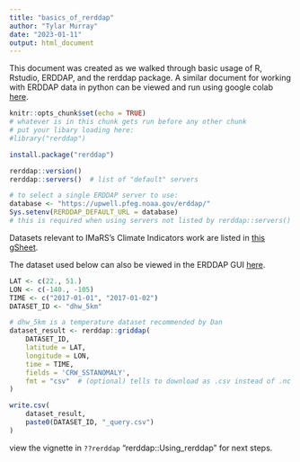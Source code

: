 ```yaml
---
title: "basics_of_rerddap"
author: "Tylar Murray"
date: "2023-01-11"
output: html_document
---
```


This document was created as we walked through basic usage of R, Rstudio, ERDDAP, and the rerddap package.
A similar document for working with ERDDAP data in python can be viewed and run using google colab [here](https://colab.research.google.com/drive/1D--oaQNfCw8Qc-fCkR8ps9_ihEtKpXZm?usp=sharing).

```r
knitr::opts_chunk$set(echo = TRUE)
# whatever is in this chunk gets run before any other chunk
# put your libary loading here:
#library("rerddap")
```

```r
install.package("rerddap")
```

```r
rerddap::version()
rerddap::servers()  # list of "default" servers

# to select a single ERDDAP server to use:
database <- "https://upwell.pfeg.noaa.gov/erddap/"
Sys.setenv(RERDDAP_DEFAULT_URL = database)
# this is required when using servers not listed by rerddap::servers()
```

Datasets relevant to IMaRS's Climate Indicators work are listed in [this gSheet](https://docs.google.com/spreadsheets/d/10vbzAxnexaF9vXJckQh03fNHWzsFaHNt9YkUmJAfnKo/edit#gid=0).

The dataset used below can also be viewed in the ERDDAP GUI [here](https://pae-paha.pacioos.hawaii.edu/erddap/griddap/dhw_5km.graph?CRW_SSTANOMALY%5B(2012-05-01T12:00:00Z)%5D%5B(42.025):(-13.975)%5D%5B(-23.975):(1.975)%5D&.draw=surface&.vars=longitude%7Clatitude%7CCRW_SSTANOMALY&.colorBar=%7C%7C%7C%7C%7C&.bgColor=0xffccccff).

```r
LAT <- c(22., 51.)
LON <- c(-140., -105)
TIME <- c("2017-01-01", "2017-01-02")
DATASET_ID <- "dhw_5km"

# dhw_5km is a temperature dataset recommended by Dan
dataset_result <- rerddap::griddap(
    DATASET_ID,
    latitude = LAT, 
    longitude = LON, 
    time = TIME, 
    fields = 'CRW_SSTANOMALY',
    fmt = "csv"  # (optional) tells to download as .csv instead of .nc
)
```

```r
write.csv(
    dataset_result,
    paste0(DATASET_ID, "_query.csv")
)
```

view the vignette in `??rerddap` "rerddap::Using_rerddap" for next steps.